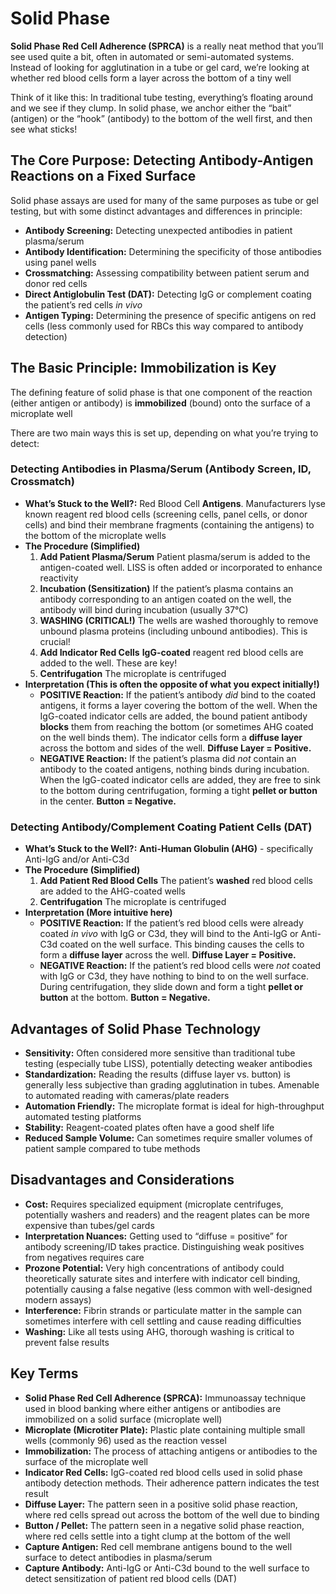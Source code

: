 # Solid Phase {-}

**Solid Phase Red Cell Adherence (SPRCA)** is a really neat method that you'll see used quite a bit, often in automated or semi-automated systems. Instead of looking for agglutination in a tube or gel card, we're looking at whether red blood cells form a layer across the bottom of a tiny well

Think of it like this: In traditional tube testing, everything's floating around and we see if they clump. In solid phase, we anchor either the "bait" (antigen) or the "hook" (antibody) to the bottom of the well first, and then see what sticks!

## **The Core Purpose: Detecting Antibody-Antigen Reactions on a Fixed Surface** {-}

Solid phase assays are used for many of the same purposes as tube or gel testing, but with some distinct advantages and differences in principle:

*   **Antibody Screening:** Detecting unexpected antibodies in patient plasma/serum
*   **Antibody Identification:** Determining the specificity of those antibodies using panel wells
*   **Crossmatching:** Assessing compatibility between patient serum and donor red cells
*   **Direct Antiglobulin Test (DAT):** Detecting IgG or complement coating the patient's red cells *in vivo*
*   **Antigen Typing:** Determining the presence of specific antigens on red cells (less commonly used for RBCs this way compared to antibody detection)

## **The Basic Principle: Immobilization is Key** {-}

The defining feature of solid phase is that one component of the reaction (either antigen or antibody) is **immobilized** (bound) onto the surface of a microplate well

There are two main ways this is set up, depending on what you're trying to detect:

### **Detecting Antibodies in Plasma/Serum (Antibody Screen, ID, Crossmatch)** {-}
*   **What's Stuck to the Well?:** Red Blood Cell **Antigens**. Manufacturers lyse known reagent red blood cells (screening cells, panel cells, or donor cells) and bind their membrane fragments (containing the antigens) to the bottom of the microplate wells
*   **The Procedure (Simplified)**
    1.  **Add Patient Plasma/Serum** Patient plasma/serum is added to the antigen-coated well. LISS is often added or incorporated to enhance reactivity
    2.  **Incubation (Sensitization)** If the patient's plasma contains an antibody corresponding to an antigen coated on the well, the antibody will bind during incubation (usually 37°C)
    3.  **WASHING (CRITICAL!)** The wells are washed thoroughly to remove unbound plasma proteins (including unbound antibodies). This is crucial!
    4.  **Add Indicator Red Cells** **IgG-coated** reagent red blood cells are added to the well. These are key!
    5.  **Centrifugation** The microplate is centrifuged
*   **Interpretation (This is often the opposite of what you expect initially!)**
    *   **POSITIVE Reaction:** If the patient's antibody *did* bind to the coated antigens, it forms a layer covering the bottom of the well. When the IgG-coated indicator cells are added, the bound patient antibody **blocks** them from reaching the bottom (or sometimes AHG coated on the well binds them). The indicator cells form a **diffuse layer** across the bottom and sides of the well. **Diffuse Layer = Positive.**
    *   **NEGATIVE Reaction:** If the patient's plasma did *not* contain an antibody to the coated antigens, nothing binds during incubation. When the IgG-coated indicator cells are added, they are free to sink to the bottom during centrifugation, forming a tight **pellet or button** in the center. **Button = Negative.**

### **Detecting Antibody/Complement Coating Patient Cells (DAT)** {-}
*   **What's Stuck to the Well?:** **Anti-Human Globulin (AHG)** - specifically Anti-IgG and/or Anti-C3d
*   **The Procedure (Simplified)**
    1.  **Add Patient Red Blood Cells** The patient's **washed** red blood cells are added to the AHG-coated wells
    2.  **Centrifugation** The microplate is centrifuged
*   **Interpretation (More intuitive here)**
    *   **POSITIVE Reaction:** If the patient's red blood cells were already coated *in vivo* with IgG or C3d, they will bind to the Anti-IgG or Anti-C3d coated on the well surface. This binding causes the cells to form a **diffuse layer** across the well. **Diffuse Layer = Positive.**
    *   **NEGATIVE Reaction:** If the patient's red blood cells were *not* coated with IgG or C3d, they have nothing to bind to on the well surface. During centrifugation, they slide down and form a tight **pellet or button** at the bottom. **Button = Negative.**

## **Advantages of Solid Phase Technology** {-}

*   **Sensitivity:** Often considered more sensitive than traditional tube testing (especially tube LISS), potentially detecting weaker antibodies
*   **Standardization:** Reading the results (diffuse layer vs. button) is generally less subjective than grading agglutination in tubes. Amenable to automated reading with cameras/plate readers
*   **Automation Friendly:** The microplate format is ideal for high-throughput automated testing platforms
*   **Stability:** Reagent-coated plates often have a good shelf life
*   **Reduced Sample Volume:** Can sometimes require smaller volumes of patient sample compared to tube methods

## **Disadvantages and Considerations** {-}

*   **Cost:** Requires specialized equipment (microplate centrifuges, potentially washers and readers) and the reagent plates can be more expensive than tubes/gel cards
*   **Interpretation Nuances:** Getting used to "diffuse = positive" for antibody screening/ID takes practice. Distinguishing weak positives from negatives requires care
*   **Prozone Potential:** Very high concentrations of antibody could theoretically saturate sites and interfere with indicator cell binding, potentially causing a false negative (less common with well-designed modern assays)
*   **Interference:** Fibrin strands or particulate matter in the sample can sometimes interfere with cell settling and cause reading difficulties
*   **Washing:** Like all tests using AHG, thorough washing is critical to prevent false results

## **Key Terms** {-}

*   **Solid Phase Red Cell Adherence (SPRCA):** Immunoassay technique used in blood banking where either antigens or antibodies are immobilized on a solid surface (microplate well)
*   **Microplate (Microtiter Plate):** Plastic plate containing multiple small wells (commonly 96) used as the reaction vessel
*   **Immobilization:** The process of attaching antigens or antibodies to the surface of the microplate well
*   **Indicator Red Cells:** IgG-coated red blood cells used in solid phase antibody detection methods. Their adherence pattern indicates the test result
*   **Diffuse Layer:** The pattern seen in a positive solid phase reaction, where red cells spread out across the bottom of the well due to binding
*   **Button / Pellet:** The pattern seen in a negative solid phase reaction, where red cells settle into a tight clump at the bottom of the well
*   **Capture Antigen:** Red cell membrane antigens bound to the well surface to detect antibodies in plasma/serum
*   **Capture Antibody:** Anti-IgG or Anti-C3d bound to the well surface to detect sensitization of patient red blood cells (DAT)
